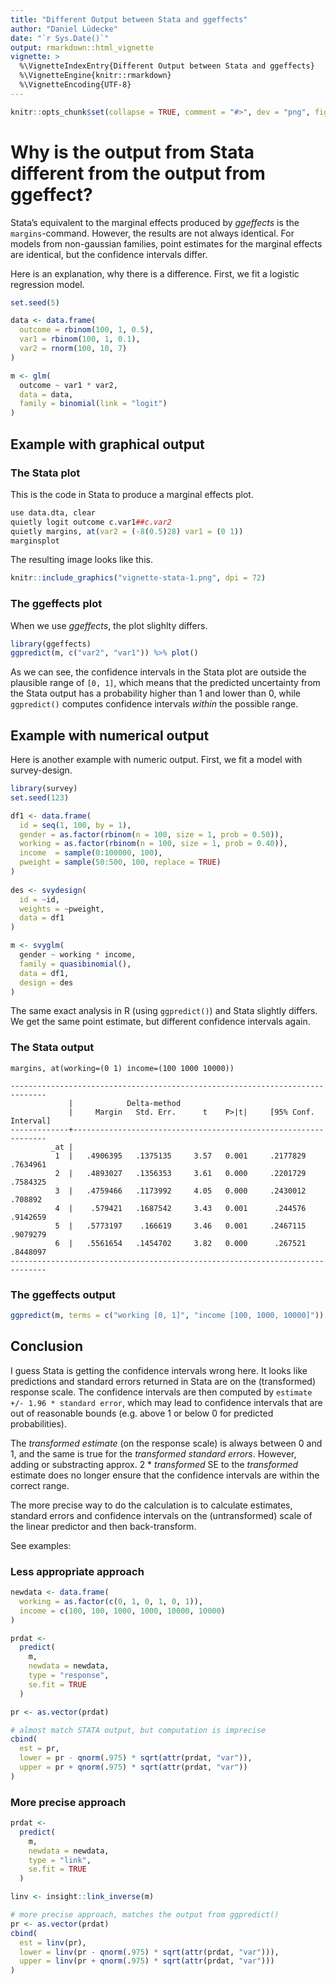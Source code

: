 ---
title: "Different Output between Stata and ggeffects"
author: "Daniel Lüdecke"
date: "`r Sys.Date()`"
output: rmarkdown::html_vignette
vignette: >
  %\VignetteIndexEntry{Different Output between Stata and ggeffects}
  %\VignetteEngine{knitr::rmarkdown}
  %\VignetteEncoding{UTF-8}
---

```{r set-options, echo = FALSE}
knitr::opts_chunk$set(collapse = TRUE, comment = "#>", dev = "png", fig.width = 7, fig.height = 5, message = FALSE, warning = FALSE)
```

# Why is the output from Stata different from the output from ggeffect? 

Stata's equivalent to the marginal effects produced by _ggeffects_ is the `margins`-command. However, the results are not always identical. For models from non-gaussian families, point estimates for the marginal effects are identical, but the confidence intervals differ.

Here is an explanation, why there is a difference. First, we fit a logistic regression model.

```{r}
set.seed(5)

data <- data.frame(
  outcome = rbinom(100, 1, 0.5),
  var1 = rbinom(100, 1, 0.1),
  var2 = rnorm(100, 10, 7)
)

m <- glm(
  outcome ~ var1 * var2, 
  data = data, 
  family = binomial(link = "logit")
)
```

## Example with graphical output

### The Stata plot

This is the code in Stata to produce a marginal effects plot.

```{r eval=FALSE}
use data.dta, clear
quietly logit outcome c.var1##c.var2
quietly margins, at(var2 = (-8(0.5)28) var1 = (0 1))
marginsplot
```

The resulting image looks like this.

```{r out.width="100%", echo=FALSE}
knitr::include_graphics("vignette-stata-1.png", dpi = 72)
```

### The ggeffects plot

When we use _ggeffects_, the plot slighlty differs.

```{r}
library(ggeffects)
ggpredict(m, c("var2", "var1")) %>% plot()
```

As we can see, the confidence intervals in the Stata plot are outside the plausible range of `[0, 1]`, which means that the predicted uncertainty from the Stata output has a probability higher than 1 and lower than 0, while `ggpredict()` computes confidence intervals _within_ the possible range.

## Example with numerical output

Here is another example with numeric output. First, we fit a model with survey-design.

```{r}
library(survey)
set.seed(123)

df1 <- data.frame(
  id = seq(1, 100, by = 1),
  gender = as.factor(rbinom(n = 100, size = 1, prob = 0.50)),
  working = as.factor(rbinom(n = 100, size = 1, prob = 0.40)),
  income  = sample(0:100000, 100),
  pweight = sample(50:500, 100, replace = TRUE)
)
  
des <- svydesign(
  id = ~id,
  weights = ~pweight,
  data = df1
)

m <- svyglm(
  gender ~ working * income,
  family = quasibinomial(),
  data = df1,
  design = des
)
```

The same exact analysis in R (using `ggpredict()`) and Stata slightly differs. We get the same point estimate, but different confidence intervals again.

### The Stata output

```
margins, at(working=(0 1) income=(100 1000 10000))

------------------------------------------------------------------------------
             |            Delta-method
             |     Margin   Std. Err.      t    P>|t|     [95% Conf. Interval]
-------------+----------------------------------------------------------------
         _at |
          1  |   .4906395   .1375135     3.57   0.001     .2177829    .7634961
          2  |   .4893027   .1356353     3.61   0.000     .2201729    .7584325
          3  |   .4759466   .1173992     4.05   0.000     .2430012     .708892
          4  |    .579421   .1687542     3.43   0.001      .244576    .9142659
          5  |   .5773197    .166619     3.46   0.001     .2467115    .9079279
          6  |   .5561654   .1454702     3.82   0.000      .267521    .8448097
------------------------------------------------------------------------------
```

### The ggeffects output

```{r}
ggpredict(m, terms = c("working [0, 1]", "income [100, 1000, 10000]"))
```

## Conclusion

I guess Stata is getting the confidence intervals wrong here. It looks like predictions and standard errors returned in Stata are on the (transformed) response scale. The confidence intervals are then computed by `estimate +/- 1.96 * standard error`, which may lead to confidence intervals that are out of reasonable bounds (e.g. above 1 or below 0 for predicted probabilities).

The _transformed estimate_ (on the response scale) is always between 0 and 1, and the same is true for the _transformed standard errors_. However, adding or substracting approx. 2 * _transformed_ SE to the _transformed_ estimate does no longer ensure that the confidence intervals are within the correct range.

The more precise way to do the calculation is to calculate estimates, standard errors and confidence intervals on the (untransformed) scale of the linear predictor and then back-transform.

See examples:

### Less appropriate approach

```{r}
newdata <- data.frame(
  working = as.factor(c(0, 1, 0, 1, 0, 1)),
  income = c(100, 100, 1000, 1000, 10000, 10000)
)

prdat <-
  predict(
    m,
    newdata = newdata,
    type = "response",
    se.fit = TRUE
  )

pr <- as.vector(prdat)

# almost match STATA output, but computation is imprecise
cbind(
  est = pr, 
  lower = pr - qnorm(.975) * sqrt(attr(prdat, "var")),
  upper = pr + qnorm(.975) * sqrt(attr(prdat, "var"))
)
```

### More precise approach

```{r}
prdat <-
  predict(
    m,
    newdata = newdata,
    type = "link",
    se.fit = TRUE
  )

linv <- insight::link_inverse(m)

# more precise approach, matches the output from ggpredict()
pr <- as.vector(prdat)
cbind(
  est = linv(pr), 
  lower = linv(pr - qnorm(.975) * sqrt(attr(prdat, "var"))),
  upper = linv(pr + qnorm(.975) * sqrt(attr(prdat, "var")))
)
```
